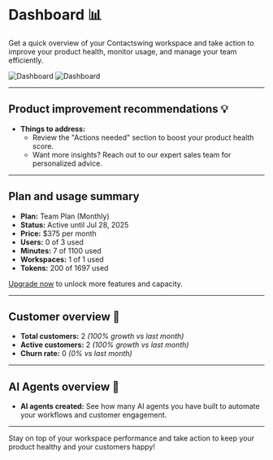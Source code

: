 # Dashboard 📊

Get a quick overview of your Contactswing workspace and take action to improve your product health, monitor usage, and manage your team efficiently.

<img src="https://storage.googleapis.com/helpsessionvideos/Contactswing/images/dash1.jpg" alt="Dashboard" />


<img src="https://storage.googleapis.com/helpsessionvideos/Contactswing/images/dash2.jpg" alt="Dashboard" />

---

## Product improvement recommendations 💡
- **Things to address:**
  - Review the "Actions needed" section to boost your product health score.
  - Want more insights? Reach out to our expert sales team for personalized advice.

---

## Plan and usage summary
- **Plan:** Team Plan (Monthly)
- **Status:** Active until Jul 28, 2025
- **Price:** $375 per month
- **Users:** 0 of 3 used
- **Minutes:** 7 of 1100 used
- **Workspaces:** 1 of 1 used
- **Tokens:** 200 of 1697 used

[Upgrade now](#) to unlock more features and capacity.

---

## Customer overview 👥
- **Total customers:** 2 _(100% growth vs last month)_
- **Active customers:** 2 _(100% growth vs last month)_
- **Churn rate:** 0 _(0% vs last month)_

---

## AI Agents overview 🤖
- **AI agents created:** See how many AI agents you have built to automate your workflows and customer engagement.

---

Stay on top of your workspace performance and take action to keep your product healthy and your customers happy!